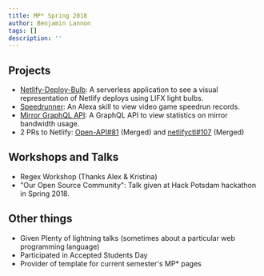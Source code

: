 ```yaml
---
title: MP* Spring 2018
author: Benjamin Lannon
tags: []
description: ''
---
```


## Projects

- [Netlify-Deploy-Bulb](https://github.com/lannonbr/netlify-deploy-bulb/): A serverless application to see a visual representation of Netlify deploys using LIFX light bulbs.
- [Speedrunner](https://speedrunner.io/): An Alexa skill to view video game speedrun records.
- [Mirror GraphQL API](https://github.com/COSI-Lab/MirrorDash-Server): A GraphQL API to view statistics on mirror bandwidth usage.
- 2 PRs to Netlify: [Open-API#81](https://github.com/netlify/open-api/pull/81) (Merged) and [netlifyctl#107](https://github.com/netlify/netlifyctl/pull/107) (Merged)

## Workshops and Talks

- Regex Workshop (Thanks Alex & Kristina)
- "Our Open Source Community": Talk given at Hack Potsdam hackathon in Spring 2018.

## Other things

- Given Plenty of lightning talks (sometimes about a particular web programming language)
- Participated in Accepted Students Day
- Provider of template for current semester's MP\* pages
